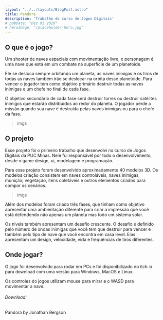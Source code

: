 ```yaml
---
layout: "../../layouts/BlogPost.astro"
title: Pandora
description: 'Trabalho do curso de Jogos Digitais'
# pubDate: "Dez 01 2020"
# heroImage: "/placeholder-hero.jpg"
---
```



## O que é o jogo?

Um shooter de naves espaciais com movimentação livre, o personagem é uma nave que está em um combate na superfície de um planetoide.

Ele se desloca sempre orbitando um planeta, as naves inimigas e os tiros de todas as naves também irão se deslocar na orbita desse planetoide. Para vencer o jogador tem como objetivo primário destruir todas as naves inimigas e um chefe no final de cada fase.

<IframeYouTube id="rBW2_5Ys4Ms" />

O objetivo secundário de cada fase será destruir torres ou destruir satélites inimigos que estarão distribuídos ao redor do planeta. O jogador perde a missão quando sua nave é destruída pelas naves inimigas ou para o chefe da fase.

> imgs

## O projeto

Esse projeto foi o primeiro trabalho que desenvolvi no curso de Jogos Digitais da PUC Minas. Nele fui responsável por todo o desenvolvimento, desde o game design, ui, modelagem e programação.

Para esse projeto foram desenvolvido aproximadamente 40 modelos 3D. Os modelos criação consistem em naves controláveis, naves inimigas, munição, vegetação, itens coletáveis e outros elementos criados para compor os cenários.

> imgs

Além dos modelos foram criado três fases, que tinham como objetivo apresentar uma ambientação diferente para criar a impressão que você está defendendo não apenas um planeta mas todo um sistema solar.

Os níveis também apresentam um desafio crescente. O desafio é definido pelo número de ondas inimigas que você tem que destruir para vencer e também pelo tipo de nave que você encontra em casa level. Elas apresentam um design, velocidade, vida e frequências de tiros diferentes.

## Onde jogar?

O jogo foi desenvolvido para rodar em PCs e foi disponibilizado no itch.io para download com uma versão para Windows, MacOS e Linux.

Os controles do jogos utilizam mouse para mirar e o WASD para movimentar a nave.

###### Download:

<IframeItchIO id="701990" link-url="https://jonathanbergson.itch.io/pandora">
  Pandora by Jonathan Bergson
</IframeItchIO>
